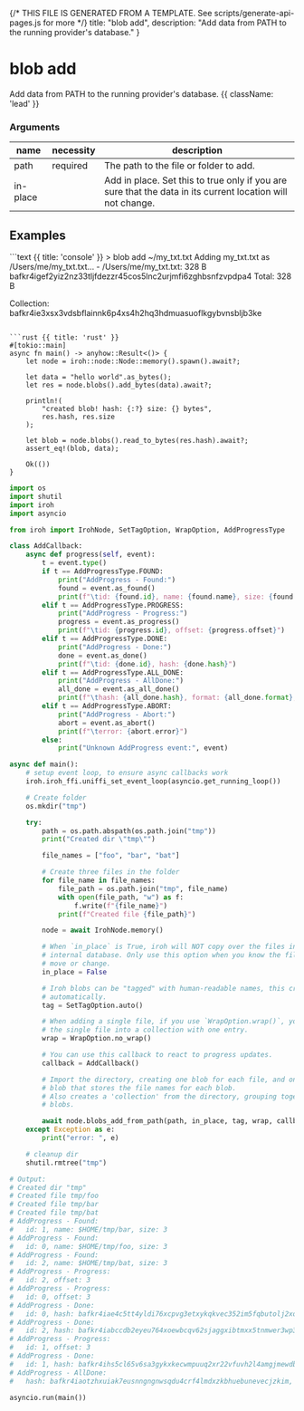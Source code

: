{/* THIS FILE IS GENERATED FROM A TEMPLATE. See scripts/generate-api-pages.js for more */}
    title: "blob add",
    description: "Add data from PATH to the running provider&#39;s database."
}

<div className='not-prose mb-5'>
    <Breadcrumbs pages={[
        { name: 'API', href: '/docs/api', current: false },
        { name: 'blob add', href: '/docs/api/blob-add', current: true },
    ]} />
</div>

# blob add

Add data from PATH to the running provider&#39;s database. {{ className: 'lead' }}


### Arguments

| name | necessity | description |
| ---- | --------- | ----------- |
| path  | required | The path to the file or folder to add. |
| in-place  |  | Add in place. Set this to true only if you are sure that the data in its current location will not change. |



## Examples

<CodeGroup title="blob add">
```text {{ title: 'console' }}
> blob add ~/my_txt.txt
Adding my_txt.txt as /Users/me/my_txt.txt...
- /Users/me/my_txt.txt: 328 B bafkr4igef2yiz2nz33tljfdezzr45cos5lnc2urjmfi6zghbsnfzvpdpa4
Total: 328 B

Collection: bafkr4ie3xsx3vdsbflainnk6p4xs4h2hq3hdmuasuoflkgybvnsbljb3ke
```

```rust {{ title: 'rust' }}
#[tokio::main]
async fn main() -> anyhow::Result<()> {
    let node = iroh::node::Node::memory().spawn().await?;

    let data = "hello world".as_bytes();
    let res = node.blobs().add_bytes(data).await?;

    println!(
        "created blob! hash: {:?} size: {} bytes",
        res.hash, res.size
    );

    let blob = node.blobs().read_to_bytes(res.hash).await?;
    assert_eq!(blob, data);

    Ok(())
}

```


```python {{ title: 'python' }}
import os
import shutil
import iroh
import asyncio

from iroh import IrohNode, SetTagOption, WrapOption, AddProgressType

class AddCallback:
    async def progress(self, event):
        t = event.type()
        if t == AddProgressType.FOUND:
            print("AddProgress - Found:")
            found = event.as_found()
            print(f"\tid: {found.id}, name: {found.name}, size: {found.size}")
        elif t == AddProgressType.PROGRESS:
            print("AddProgress - Progress:")
            progress = event.as_progress()
            print(f"\tid: {progress.id}, offset: {progress.offset}")
        elif t == AddProgressType.DONE:
            print("AddProgress - Done:")
            done = event.as_done()
            print(f"\tid: {done.id}, hash: {done.hash}")
        elif t == AddProgressType.ALL_DONE:
            print("AddProgress - AllDone:")
            all_done = event.as_all_done()
            print(f"\thash: {all_done.hash}, format: {all_done.format}, tag: {all_done.tag}")
        elif t == AddProgressType.ABORT:
            print("AddProgress - Abort:")
            abort = event.as_abort()
            print(f"\terror: {abort.error}")
        else:
            print("Unknown AddProgress event:", event)

async def main():
    # setup event loop, to ensure async callbacks work
    iroh.iroh_ffi.uniffi_set_event_loop(asyncio.get_running_loop())

    # Create folder
    os.mkdir("tmp")

    try:
        path = os.path.abspath(os.path.join("tmp"))
        print("Created dir \"tmp\"")

        file_names = ["foo", "bar", "bat"]

        # Create three files in the folder
        for file_name in file_names:
            file_path = os.path.join("tmp", file_name)
            with open(file_path, "w") as f:
                f.write(f"{file_name}")
            print(f"Created file {file_path}")

        node = await IrohNode.memory()

        # When `in_place` is True, iroh will NOT copy over the files into its
        # internal database. Only use this option when you know the file will never
        # move or change.
        in_place = False

        # Iroh blobs can be "tagged" with human-readable names, this creates a tag
        # automatically.
        tag = SetTagOption.auto()

        # When adding a single file, if you use `WrapOption.wrap()`, you will turn
        # the single file into a collection with one entry.
        wrap = WrapOption.no_wrap()

        # You can use this callback to react to progress updates.
        callback = AddCallback()

        # Import the directory, creating one blob for each file, and one metadata
        # blob that stores the file names for each blob.
        # Also creates a 'collection' from the directory, grouping together the
        # blobs.

        await node.blobs_add_from_path(path, in_place, tag, wrap, callback)
    except Exception as e:
        print("error: ", e)

    # cleanup dir
    shutil.rmtree("tmp")

# Output:
# Created dir "tmp"
# Created file tmp/foo
# Created file tmp/bar
# Created file tmp/bat
# AddProgress - Found:
# 	id: 1, name: $HOME/tmp/bar, size: 3
# AddProgress - Found:
# 	id: 0, name: $HOME/tmp/foo, size: 3
# AddProgress - Found:
# 	id: 2, name: $HOME/tmp/bat, size: 3
# AddProgress - Progress:
# 	id: 2, offset: 3
# AddProgress - Progress:
# 	id: 0, offset: 3
# AddProgress - Done:
# 	id: 0, hash: bafkr4iae4c5tt4yldi76xcpvg3etxykqkvec352im5fqbutolj2xo5yc5e
# AddProgress - Done:
# 	id: 2, hash: bafkr4iabccdb2eyeu764xoewbcqv62sjaggxibtmxx5tnmwer3wp3rquq4
# AddProgress - Progress:
# 	id: 1, offset: 3
# AddProgress - Done:
# 	id: 1, hash: bafkr4ihs5cl65v6sa3gykxkecwmpuuq2xr22vfuvh2l4amgjmewdbqjjhu
# AddProgress - AllDone:
# 	hash: bafkr4iaotzhxuiak7eusnngngnwsqdu4crf4lmdxzkbhuebunevecjzkim, format: BlobFormat.HASH_SEQ, tag: "auto-2023-12-09T22:25:45.296Z"

asyncio.run(main())

```


</CodeGroup>
